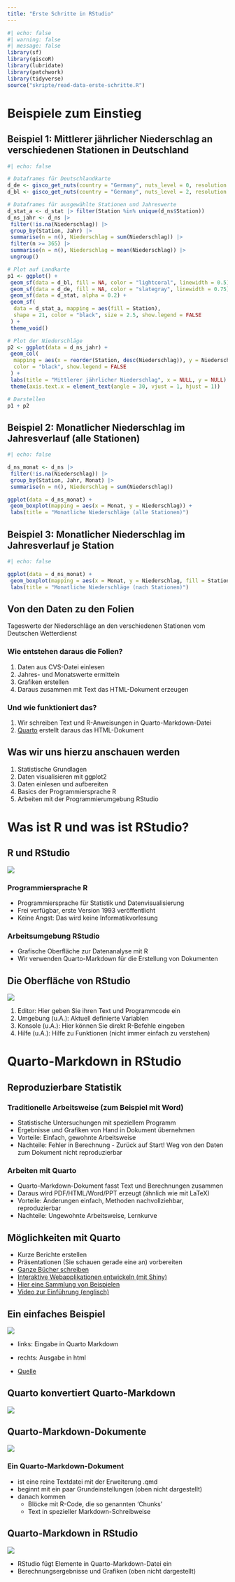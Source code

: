 ```yaml
---
title: "Erste Schritte in RStudio"
---
```



```r
#| echo: false
#| warning: false
#| message: false
library(sf)
library(giscoR)
library(lubridate)
library(patchwork)
library(tidyverse)
source("skripte/read-data-erste-schritte.R")
```


# Beispiele zum Einstieg


## Beispiel 1: Mittlerer jährlicher Niederschlag an verschiedenen Stationen in Deutschland

```r
#| echo: false

# Dataframes für Deutschlandkarte
d_de <- gisco_get_nuts(country = "Germany", nuts_level = 0, resolution = 03)
d_bl <- gisco_get_nuts(country = "Germany", nuts_level = 2, resolution = 03)

# Dataframes für ausgewählte Stationen und Jahreswerte
d_stat_a <- d_stat |> filter(Station %in% unique(d_ns$Station))
d_ns_jahr <- d_ns |>
 filter(!is.na(Niederschlag)) |>
 group_by(Station, Jahr) |>
 summarise(n = n(), Niederschlag = sum(Niederschlag)) |>
 filter(n >= 365) |>
 summarise(n = n(), Niederschlag = mean(Niederschlag)) |>
 ungroup()

# Plot auf Landkarte
p1 <- ggplot() +
 geom_sf(data = d_bl, fill = NA, color = "lightcoral", linewidth = 0.5) +
 geom_sf(data = d_de, fill = NA, color = "slategray", linewidth = 0.75) +
 geom_sf(data = d_stat, alpha = 0.2) +
 geom_sf(
  data = d_stat_a, mapping = aes(fill = Station),
  shape = 21, color = "black", size = 2.5, show.legend = FALSE
 ) +
 theme_void()

# Plot der Niederschläge
p2 <- ggplot(data = d_ns_jahr) +
 geom_col(
  mapping = aes(x = reorder(Station, desc(Niederschlag)), y = Niederschlag, fill = Station),
  color = "black", show.legend = FALSE
 ) +
 labs(title = "Mittlerer jährlicher Niederschlag", x = NULL, y = NULL) +
 theme(axis.text.x = element_text(angle = 30, vjust = 1, hjust = 1))

# Darstellen
p1 + p2
```


## Beispiel 2: Monatlicher Niederschlag im Jahresverlauf (alle Stationen)

```r
#| echo: false

d_ns_monat <- d_ns |>
 filter(!is.na(Niederschlag)) |>
 group_by(Station, Jahr, Monat) |>
 summarise(n = n(), Niederschlag = sum(Niederschlag))

ggplot(data = d_ns_monat) +
 geom_boxplot(mapping = aes(x = Monat, y = Niederschlag)) +
 labs(title = "Monatliche Niederschläge (alle Stationen)")
```


## Beispiel 3: Monatlicher Niederschlag im Jahresverlauf je Station

```r
#| echo: false

ggplot(data = d_ns_monat) +
 geom_boxplot(mapping = aes(x = Monat, y = Niederschlag, fill = Station)) +
 labs(title = "Monatliche Niederschläge (nach Stationen)")
```


## Von den Daten zu den Folien

Tageswerte der Niederschläge an den verschiedenen Stationen vom Deutschen Wetterdienst

[]{.down20}

### Wie entstehen daraus die Folien? 

1. Daten aus CVS-Datei einlesen
1. Jahres- und Monatswerte ermitteln
1. Grafiken erstellen
1. Daraus zusammen mit Text das HTML-Dokument erzeugen

### Und wie funktioniert das?

1. Wir schreiben Text und R-Anweisungen in Quarto-Markdown-Datei
1. [Quarto](https://quarto.org) erstellt daraus das HTML-Dokument


## Was wir uns hierzu anschauen werden

[]{.down100}

1. Statistische Grundlagen
1. Daten visualisieren mit ggplot2
1. Daten einlesen und aufbereiten
1. Basics der Programmiersprache R
1. Arbeiten mit der Programmierumgebung RStudio


# Was ist R und was ist RStudio?

## R und RStudio

![](bilder/logos.svg)

### Programmiersprache R

- Programmiersprache für Statistik und Datenvisualisierung
- Frei verfügbar, erste Version 1993 veröffentlicht
- Keine Angst: Das wird keine Informatikvorlesung

### Arbeitsumgebung RStudio

- Grafische Oberfläche zur Datenanalyse mit R
- Wir verwenden Quarto-Markdown für die Erstellung von Dokumenten

## Die Oberfläche von RStudio

![](bilder/rstudio.svg)

1. Editor: Hier geben Sie ihren Text und Programmcode ein
1. Umgebung (u.A.): Aktuell definierte Variablen
1. Konsole (u.A.): Hier können Sie direkt R-Befehle eingeben
1. Hilfe (u.A.): Hilfe zu Funktionen (nicht immer einfach zu verstehen)

# Quarto-Markdown in RStudio

## Reproduzierbare Statistik

[]{.down20}

### Traditionelle Arbeitsweise (zum Beispiel mit Word)

- Statistische Untersuchungen mit speziellem Programm
- Ergebnisse und Grafiken von Hand in Dokument übernehmen
- Vorteile: Einfach, gewohnte Arbeitsweise
- Nachteile: Fehler in Berechnung - Zurück auf Start! Weg von den Daten zum Dokument nicht reproduzierbar

### Arbeiten mit Quarto

- Quarto-Markdown-Dokument fasst Text und Berechnungen zusammen
- Daraus wird PDF/HTML/Word/PPT erzeugt (ähnlich wie mit LaTeX)
- Vorteile: Änderungen einfach, Methoden nachvollziehbar, reproduzierbar
- Nachteile: Ungewohnte Arbeitsweise, Lernkurve

## Möglichkeiten mit Quarto

[]{.down100}

- Kurze Berichte erstellen
- Präsentationen (Sie schauen gerade eine an) vorbereiten
- [Ganze Bücher schreiben](https://r4ds.hadley.nz)
- [Interaktive Webapplikationen entwickeln (mit Shiny)](https://shiny.rstudio.com/gallery/)
- [Hier eine Sammlung von Beispielen](https://quarto.org/docs/gallery/)
- [Video zur Einführung (englisch)](https://youtu.be/_f3latmOhew?si=bGnCJk9dwSYG6cLK)

## Ein einfaches Beispiel

![](bilder/quarto-hello-world.png)

- links: Eingabe in Quarto Markdown
- rechts: Ausgabe in html

- [Quelle](https://quarto.org/docs/computations/r.html)

## Quarto konvertiert Quarto-Markdown

[]{.down140}

![](bilder/qmd-how-it-works.png)

## Quarto-Markdown-Dokumente

![](bilder/quarto-markdown.svg)

### Ein Quarto-Markdown-Dokument

- ist eine reine Textdatei mit der Erweiterung .qmd
- beginnt mit ein paar Grundeinstellungen (oben nicht dargestellt)
- danach kommen
  - Blöcke mit R-Code, die so genannten 'Chunks'
  - Text in spezieller Markdown-Schreibweise

## Quarto-Markdown in RStudio

![](bilder/quarto-markdown-rstudio.svg)

- RStudio fügt Elemente in Quarto-Markdown-Datei ein
- Berechnungsergebnisse und Grafiken (oben nicht dargestellt)
